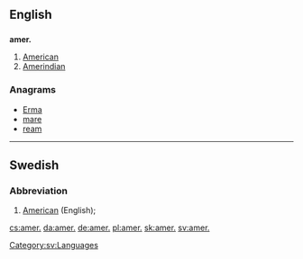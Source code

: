 ==English==

==={{abbreviation-old|en}}===
'''amer.'''
# [[American]]
# [[Amerindian]]

===Anagrams===
* [[Erma#English|Erma]]
* [[mare#English|mare]]
* [[ream#English|ream]]

----

==Swedish==

===Abbreviation===
{{head|sv|abbreviation}}

# {{context|lexicography|lang=sv}} [[American]] (English); {{abbreviation of|amerikansk engelska|lang=sv}}

[[Category:sv:Languages]]

[[cs:amer.]]
[[da:amer.]]
[[de:amer.]]
[[pl:amer.]]
[[sk:amer.]]
[[sv:amer.]]